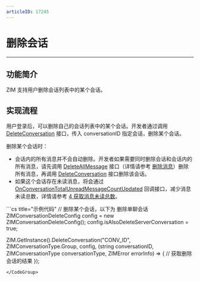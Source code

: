```yaml
---
articleID: 17245
---
```



# 删除会话

- - -

## 功能简介

ZIM 支持用户删除会话列表中的某个会话。

## 实现流程

用户登录后，可以删除自己的会话列表中的某个会话。开发者通过调用 [DeleteConversation](@DeleteConversation) 接口，传入 conversationID 指定会话，删除某个会话。

<Note title="说明">

删除某个会话时：

- 会话内的所有消息并不会自动删除。开发者如果需要同时删除会话和会话内的所有消息，请先调用 [DeleteAllMessage](@DeleteAllMessage) 接口（详情请参考 [删除消息](../Messaging/Delete%20messages.mdx)）删除所有消息，再调用 [DeleteConversation](@DeleteConversation) 接口删除该会话。
- 如果这个会话存在未读消息，将会通过 [OnConversationTotalUnreadMessageCountUpdated](@onConversationTotalUnreadMessageCountUpdated) 回调接口，减少消息未读总数，详情请参考 [4 获取消息未读总数](./Get%20the%20conversation%20list.mdx)。
</Note>

<CodeGroup>
```cs title="示例代码"
// 删除某个会话，以下为 删除单聊会话
ZIMConversationDeleteConfig config = new ZIMConversationDeleteConfig();
config.isAlsoDeleteServerConversation = true;

ZIM.GetInstance().DeleteConversation("CONV_ID", ZIMConversationType.Group, config,
    (string conversationID, ZIMConversationType conversationType,
                    ZIMError errorInfo) =>
    {
        // 获取删除会话的结果
    });
```
</CodeGroup>

